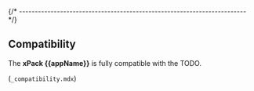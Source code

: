 
{/* ------------------------------------------------------------------------ */}

## Compatibility

The **xPack {{appName}}** is fully compatible with the
TODO.

(`_compatibility.mdx`)
